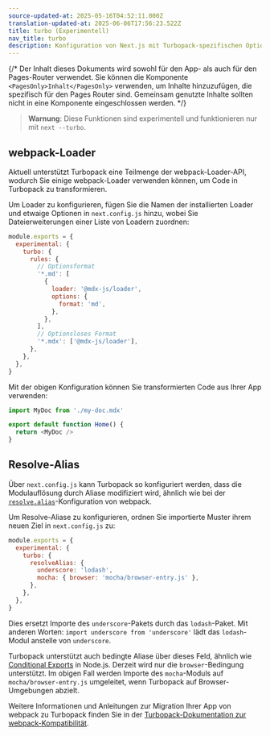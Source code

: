 ```yaml
---
source-updated-at: 2025-05-16T04:52:11.000Z
translation-updated-at: 2025-06-06T17:56:23.522Z
title: turbo (Experimentell)
nav_title: turbo
description: Konfiguration von Next.js mit Turbopack-spezifischen Optionen
---
```


{/* Der Inhalt dieses Dokuments wird sowohl für den App- als auch für den Pages-Router verwendet. Sie können die Komponente `<PagesOnly>Inhalt</PagesOnly>` verwenden, um Inhalte hinzuzufügen, die spezifisch für den Pages Router sind. Gemeinsam genutzte Inhalte sollten nicht in eine Komponente eingeschlossen werden. */}

> **Warnung**: Diese Funktionen sind experimentell und funktionieren nur mit `next --turbo`.

## webpack-Loader

Aktuell unterstützt Turbopack eine Teilmenge der webpack-Loader-API, wodurch Sie einige webpack-Loader verwenden können, um Code in Turbopack zu transformieren.

Um Loader zu konfigurieren, fügen Sie die Namen der installierten Loader und etwaige Optionen in `next.config.js` hinzu, wobei Sie Dateierweiterungen einer Liste von Loadern zuordnen:

```js filename="next.config.js"
module.exports = {
  experimental: {
    turbo: {
      rules: {
        // Optionsformat
        '*.md': [
          {
            loader: '@mdx-js/loader',
            options: {
              format: 'md',
            },
          },
        ],
        // Optionsloses Format
        '*.mdx': ['@mdx-js/loader'],
      },
    },
  },
}
```

Mit der obigen Konfiguration können Sie transformierten Code aus Ihrer App verwenden:

```js
import MyDoc from './my-doc.mdx'

export default function Home() {
  return <MyDoc />
}
```

## Resolve-Alias

Über `next.config.js` kann Turbopack so konfiguriert werden, dass die Modulauflösung durch Aliase modifiziert wird, ähnlich wie bei der [`resolve.alias`](https://webpack.js.org/configuration/resolve/#resolvealias)-Konfiguration von webpack.

Um Resolve-Aliase zu konfigurieren, ordnen Sie importierte Muster ihrem neuen Ziel in `next.config.js` zu:

```js filename="next.config.js"
module.exports = {
  experimental: {
    turbo: {
      resolveAlias: {
        underscore: 'lodash',
        mocha: { browser: 'mocha/browser-entry.js' },
      },
    },
  },
}
```

Dies ersetzt Importe des `underscore`-Pakets durch das `lodash`-Paket. Mit anderen Worten: `import underscore from 'underscore'` lädt das `lodash`-Modul anstelle von `underscore`.

Turbopack unterstützt auch bedingte Aliase über dieses Feld, ähnlich wie [Conditional Exports](https://nodejs.org/docs/latest-v18.x/api/packages.html#conditional-exports) in Node.js. Derzeit wird nur die `browser`-Bedingung unterstützt. Im obigen Fall werden Importe des `mocha`-Moduls auf `mocha/browser-entry.js` umgeleitet, wenn Turbopack auf Browser-Umgebungen abzielt.

Weitere Informationen und Anleitungen zur Migration Ihrer App von webpack zu Turbopack finden Sie in der [Turbopack-Dokumentation zur webpack-Kompatibilität](https://turbo.build/pack/docs/migrating-from-webpack).